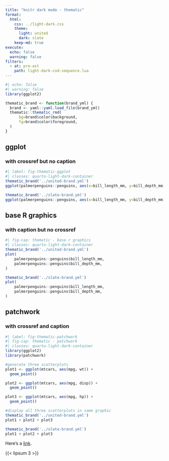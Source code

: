 ```yaml
---
title: "knitr dark mode - thematic"
format:
  html:
    css: ../light-dark.css
    theme:
      light: united
      dark: slate
    keep-md: true
execute:
  echo: false
  warning: false
filters:
  - at: pre-ast
    path: light-dark-cod-sequence.lua
---
```


```r
#| echo: false
#| warning: false
library(ggplot2)

thematic_brand <- function(brand_yml) {
  brand <- yaml::yaml.load_file(brand_yml)
  thematic::thematic_rmd(
      bg=brand$color$background,
      fg=brand$color$foreground,
  )
}
```

## ggplot
### with crossref but no caption

```r
#| label: fig-thematic-ggplot
#| classes: quarto-light-dark-container
thematic_brand('../united-brand.yml')
ggplot(palmerpenguins::penguins, aes(x=bill_length_mm, y=bill_depth_mm)) + geom_point()

thematic_brand('../slate-brand.yml')
ggplot(palmerpenguins::penguins, aes(x=bill_length_mm, y=bill_depth_mm)) + geom_point()
```

## base R graphics
### with caption but no crossref

```r
#| fig-cap: thematic - base r graphics
#| classes: quarto-light-dark-container
thematic_brand('../united-brand.yml')
plot(
    palmerpenguins::penguins$bill_length_mm,
    palmerpenguins::penguins$bill_depth_mm,
)

thematic_brand('../slate-brand.yml')
plot(
    palmerpenguins::penguins$bill_length_mm,
    palmerpenguins::penguins$bill_depth_mm,
)
```

## patchwork
### with crossref and caption

```r
#| label: fig-thematic-patchwork
#| fig-cap: thematic - patchwork
#| classes: quarto-light-dark-container
library(ggplot2)
library(patchwork)

#generate three scatterplots
plot1 <- ggplot(mtcars, aes(mpg, wt)) +
  geom_point()

plot2 <- ggplot(mtcars, aes(mpg, disp)) +
  geom_point()

plot3 <- ggplot(mtcars, aes(mpg, hp)) +
  geom_point()

#display all three scatterplots in same graphic
thematic_brand('../united-brand.yml')
plot1 + plot2 + plot3

thematic_brand('../slate-brand.yml')
plot1 + plot2 + plot3

```


Here's a [link](https://example.com).

{{< lipsum 3 >}}
